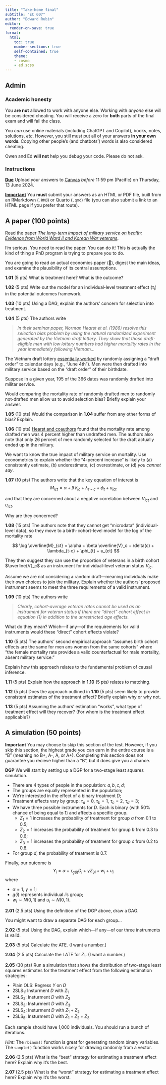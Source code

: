 ```yaml
---
title: "Take-home final"
subtitle: "EC 607"
author: "Edward Rubin"
editor:
  render-on-save: true
format:
  html:
    toc: true
    number-sections: true
    self-contained: true
    theme:
    - cosmo
    - ed.scss
---
```


## Admin

### Academic honesty

You **are not** allowed to work with anyone else. Working with *anyone* else will be considered cheating. You will receive a zero for **both** parts of the final exam and will fail the class.

You *can* use online materials (including ChatGPT and Copilot), books, notes, solutions, *etc*. However, you still must put all of your answers **in your own words**. Copying other people's (and chatbots') words is also considered cheating.

Owen and Ed **will not** help you debug your code. Please do not ask.

### Instructions

[**Due**]{style="text-decoration: underline;"} Upload your answers to [Canvas](https://canvas.uoregon.edu/) *before* 11:59 pm (Pacific) on Thursday, 13 June 2024.

[**Important**]{style="text-decoration: underline;"} You **must** submit your answers as an HTML or PDF file, built from an RMarkdown (`.RMD`) or Quarto (`.qmd`) file (you can also submit a link to an HTML page if you prefer that route).

## A paper (100 points)

Read the paper [*The long-term impact of military service on health: Evidence from World Ward II and Korean War veterans*](The%20Long-Term%20Impact%20of%20Military%20Service%20on%20Health-%20Evidence%20from%20World%20War%20II%20and%20Korean%20War%20Veterans.pdf).

I'm serious. You need to read the paper. You can do it! This is actually the kind of thing a PhD program is trying to prepare you to do.

You are going to read an actual economics paper (🤯), digest the main ideas, and examine the plausibility of its central assumptions.

**1.01** (5 pts) What is treatment here? What is the outcome? 

**1.02** (5 pts) Write out the model for an individual-level treatment effect $(\tau_i)$ in the potential outcomes framework.

**1.03** (10 pts) Using a DAG, explain the authors' concern for selection into treatment.

**1.04** (5 pts) The authors write

> *In their seminar paper, Norman Hearst et al. (1986) resolve this selection bias problem by using the natural randomized experiment generated by the Vietnam draft lottery. They show that those draft-eligible men with low lottery numbers had higher mortality rates in the year immediately following Vietnam...*

The Vietnam draft lottery [essentially worked](https://www.sss.gov/history-and-records/vietnam-lotteries/) by randomly assigning a "draft order" to calendar days (e.g., "June 4th"). Men were then drafted into military service based on the "draft order" of their birthdate.

Suppose in a given year, 195 of the 366 dates was randomly drafted into militar service.

Would comparing the mortality rate of randomly drafted men to randomly not-drafted men allow us to avoid selection bias? Briefly explain your answer.

**1.05** (10 pts) Would the comparison in **1.04** suffer from any other forms of bias? Explain.

**1.06** (10 pts) [Hearst and coauthors](https://www.nejm.org/doi/pdf/10.1056/NEJM198603063141005) found that the mortality rate among drafted men was 4 percent higher than undrafted men. The authors also note that only 26 percent of men randomly selected for the draft actually ended up in the military.

We want to know the true impact of military service on mortality. Use econometrics to explain whether the "4-percent increase" is likely to (a) consistently estimate, (b) underestimate, (c) overestimate, or (d) *you cannot say*.

**1.07** (10 pts) The authors write that the key equation of interest is
$$
  M_{ict} = \alpha + \beta V_{ic} + \lambda_{t-c} + \phi_{t} + u_{ict}
$$

and that they are concerned about a negative correlation between $V_{ict}$ and $u_{ict}$.

Why are they concerned?

**1.08** (15 pts) The authors note that they cannot get "microdata" (individual-level data), so they move to a birth-cohort-level model for the log of the mortality rate

$$
  \log \overline{M}_{ct} = \alpha + \beta \overline{V}_c + \delta(c) + \lambda_{t-c} + \phi_{t} + u_{ct}
$$

They then suggest they can use the proportion of veterans in a birth cohort $\overline{V}_c$ as an instrument for individual-level veteran status $V_{ic}$. 

Assume we are not considering a random draft—meaning individuals make their own choices to join the military. Explain whether the authors' proposed instrument seems to meet the three requirements of a valid instrument.

**1.09** (10 pts) The authors write

> *Clearly, cohort-average veteran rates cannot be used as an instrument for veteran status if there are "direct" cohort effect in equation (1) in addition to the unrestricted age effects.*

What do they mean? Which—if any—of the requirements for valid instruments would these "direct" cohort effects violate?

**1.10** (5 pts) The authors' second empirical approach "assumes birth cohort effects are the same for men ans women from the same cohorts" where "the female mortality rate provides a valid counterfactual for male mortality, absent military service."

Explain how this approach relates to the fundamental problem of causal inference.

**1.11** (5 pts) Explain how the approach in **1.10** (5 pts) relates to matching.

**1.12** (5 pts) Does the approach outlined in **1.10** (5 pts) seem likely to provide consistent estimates of the treatment effect? Briefly explain why or why not.

**1.13** (5 pts) Assuming the authors' estimation "works", what type of treatment effect will they recover? (For whom is the treatment effect applicable?)

## A simulation (50 points)

**Important** You may choose to skip this section of the test. However, if you skip this section, the highest grade you can earn in the entire course is a “B” (meaning no B+, A-, A, or A+). Completing this section does not guarantee you recieve higher than a “B”, but it does give you a chance.

**DGP** We will start by setting up a DGP for a two-stage least squares simulation.

- There are 4 types of people in the population: $a, b, c, d$;
- The groups are equally represented in the population;
- We're interested in the effect of a binary treatment $D$;
- Treatment effects vary by group: $\tau_a=0$, $\tau_b=1$, $\tau_c=2$, $\tau_d=3$;
- We have three possible instruments for $D$. Each is binary (with 50% chance of being equal to $1$) and affects a specific group.
  - $Z_1=1$ increases the probability of treatment for group $a$ from 0.1 to 0.5;
  - $Z_2=1$ increases the probability of treatment for group $b$ from 0.3 to 0.6;
  - $Z_3=1$ increases the probability of treatment for group $c$ from 0.2 to 0.8.
- For group $d$, the probability of treatment is 0.7.

Finally, our outcome is
$$
  Y_i = \alpha + \tau_{g(i)} D_i + \gamma Z_{3i} + w_i + u_i
$$
where

- $\alpha = 1$, $\gamma=1$;
- $g(i)$ represents individual $i$'s group;
- $w_i\sim N(0,1)$ and $u_i\sim N(0,1)$.

**2.01** (2.5 pts) Using the definition of the DGP above, draw a DAG.

You might want to draw a separate DAG for each group...

**2.02** (5 pts) Using the DAG, explain which—if any—of our three instruments is valid.

**2.03** (5 pts) Calculate the ATE. (I want a number.)

**2.04** (2.5 pts) Calculate the LATE for $Z_1$. (I want a number.)

**2.05** (30 pts) Run a simulation that shows the distribution of two-stage least squares estimates for the treatment effect from the following estimation strategies:

- Plain OLS: Regress $Y$ on $D$
- 2SLS~1~: Insturment $D$ with $Z_1$
- 2SLS~2~: Insturment $D$ with $Z_2$
- 2SLS~3~: Insturment $D$ with $Z_3$
- 2SLS~4~: Insturment $D$ with $Z_1 + Z_2$
- 2SLS~5~: Insturment $D$ with $Z_1 + Z_2 + Z_3$

Each sample should have 1,000 individuals. You should run a bunch of iterations.

*Hint:* The `rbinom()` function is great for generating random binary variables. The `sample()` function works nicely for drawing randomly from a vector.

**2.06** (2.5 pts) What is the "best" strategy for estimating a treatment effect here? Explain why it's the best.

**2.07** (2.5 pts) What is the "worst" strategy for estimating a treatment effect here? Explain why it's the worst.